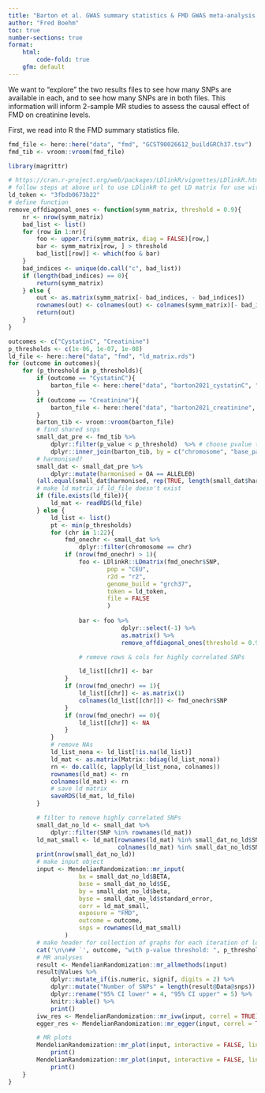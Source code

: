 ```yaml
---
title: "Barton et al. GWAS summary statistics & FMD GWAS meta-analysis summary statistics"
author: "Fred Boehm"
toc: true
number-sections: true
format: 
    html:
        code-fold: true
    gfm: default
---
```


We want to "explore" the two results files to see how many SNPs are available in each, and to see 
how many SNPs are in both files. This information will inform 2-sample MR studies to 
assess the causal effect of FMD on creatinine levels.

First, we read into R the FMD summary statistics file.


```r
fmd_file <- here::here("data", "fmd", "GCST90026612_buildGRCh37.tsv")
fmd_tib <- vroom::vroom(fmd_file)
```



```r
library(magrittr)
```


```r
# https://cran.r-project.org/web/packages/LDlinkR/vignettes/LDlinkR.html
# follow steps at above url to use LDlinkR to get LD matrix for use with MendelianRandomization R pkg
ld_token <- "3fbdb0673b22"
# define function
remove_offdiagonal_ones <- function(symm_matrix, threshold = 0.9){
    nr <- nrow(symm_matrix)
    bad_list <- list()
    for (row in 1:nr){
        foo <- upper.tri(symm_matrix, diag = FALSE)[row,]
        bar <- symm_matrix[row, ] > threshold
        bad_list[[row]] <- which(foo & bar)
    }
    bad_indices <- unique(do.call("c", bad_list))
    if (length(bad_indices) == 0){
        return(symm_matrix)
    } else {
        out <- as.matrix(symm_matrix[- bad_indices, - bad_indices])
        rownames(out) <- colnames(out) <- colnames(symm_matrix)[- bad_indices]
        return(out)
    }
}
```




```r
outcomes <- c("CystatinC", "Creatinine")
p_thresholds <- c(1e-06, 1e-07, 1e-08)
ld_file <- here::here("data", "fmd", "ld_matrix.rds")
for (outcome in outcomes){
    for (p_threshold in p_thresholds){
        if (outcome == "CystatinC"){
            barton_file <- here::here("data", "barton2021_cystatinC", "GCST90025945_buildGRCh37.tsv")
        }
        if (outcome == "Creatinine"){
            barton_file <- here::here("data", "barton2021_creatinine", "GCST90025946_buildGRCh37.tsv")
        }
        barton_tib <- vroom::vroom(barton_file)
        # find shared snps
        small_dat_pre <- fmd_tib %>%
            dplyr::filter(p_value < p_threshold)  %>% # choose pvalue threshold     
            dplyr::inner_join(barton_tib, by = c("chromosome", "base_pair_location"))
        # harmonised? 
        small_dat <- small_dat_pre %>%
            dplyr::mutate(harmonised = OA == ALLELE0)
        (all.equal(small_dat$harmonised, rep(TRUE, length(small_dat$harmonised))))
        # make ld matrix if ld_file doesn't exist
        if (file.exists(ld_file)){
            ld_mat <- readRDS(ld_file)
        } else {
            ld_list <- list()
            pt <- min(p_thresholds)
            for (chr in 1:22){
                fmd_onechr <- small_dat %>%
                    dplyr::filter(chromosome == chr)
                if (nrow(fmd_onechr) > 1){
                    foo <- LDlinkR::LDmatrix(fmd_onechr$SNP, 
                            pop = "CEU", 
                            r2d = "r2", 
                            genome_build = "grch37",
                            token = ld_token, 
                            file = FALSE
                            ) 
                    
                    bar <- foo %>% 
                                dplyr::select(-1) %>%
                                as.matrix() %>%
                                remove_offdiagonal_ones(threshold = 0.99)

                    # remove rows & cols for highly correlated SNPs 

                    ld_list[[chr]] <- bar
                }
                if (nrow(fmd_onechr) == 1){
                    ld_list[[chr]] <- as.matrix(1)
                    colnames(ld_list[[chr]]) <- fmd_onechr$SNP      
                }
                if (nrow(fmd_onechr) == 0){
                    ld_list[[chr]] <- NA
                }
            }
            # remove NAs
            ld_list_nona <- ld_list[!is.na(ld_list)]
            ld_mat <- as.matrix(Matrix::bdiag(ld_list_nona))
            rn <- do.call(c, lapply(ld_list_nona, colnames))
            rownames(ld_mat) <- rn
            colnames(ld_mat) <- rn
            # save ld matrix
            saveRDS(ld_mat, ld_file)
        }

        # filter to remove highly correlated SNPs
        small_dat_no_ld <- small_dat %>%
            dplyr::filter(SNP %in% rownames(ld_mat))
        ld_mat_small <- ld_mat[rownames(ld_mat) %in% small_dat_no_ld$SNP, 
                               colnames(ld_mat) %in% small_dat_no_ld$SNP]
        print(nrow(small_dat_no_ld))
        # make input object
        input <- MendelianRandomization::mr_input(
                    bx = small_dat_no_ld$BETA, 
                    bxse = small_dat_no_ld$SE, 
                    by = small_dat_no_ld$beta, 
                    byse = small_dat_no_ld$standard_error,
                    corr = ld_mat_small,
                    exposure = "FMD",
                    outcome = outcome,
                    snps = rownames(ld_mat_small)
                )
        # make header for collection of graphs for each iteration of loop
        cat('\n\n## `', outcome, "with p-value threshold: ", p_threshold, '`\n\n')    
        # MR analyses   
        result <- MendelianRandomization::mr_allmethods(input)
        result@Values %>% 
            dplyr::mutate_if(is.numeric, signif, digits = 2) %>%
            dplyr::mutate("Number of SNPs" = length(result@Data@snps)) %>%
            dplyr::rename("95% CI lower" = 4, "95% CI upper" = 5) %>%
            knitr::kable() %>%
            print()
        ivw_res <- MendelianRandomization::mr_ivw(input, correl = TRUE)
        egger_res <- MendelianRandomization::mr_egger(input, correl = TRUE)

        # MR plots
        MendelianRandomization::mr_plot(input, interactive = FALSE, line = "ivw", labels = TRUE, orientate = TRUE) %>%
            print()
        MendelianRandomization::mr_plot(input, interactive = FALSE, line = "egger", labels = TRUE, orientate = TRUE) %>%
            print()
    }
}
```

